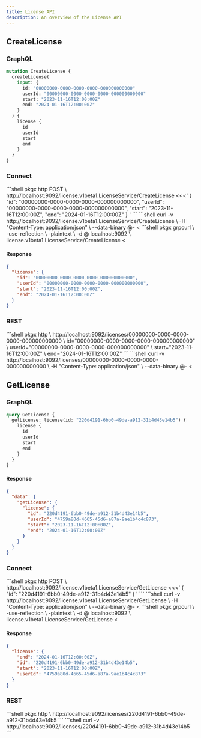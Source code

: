 ```yaml
---
title: License API
description: An overview of the License API
---
```



## CreateLicense

### GraphQL

```graphql
mutation CreateLicense {
  createLicense(
    input: {
      id: "00000000-0000-0000-0000-000000000000"
      userId: "00000000-0000-0000-0000-000000000000"
      start: "2023-11-16T12:00:00Z"
      end: "2024-01-16T12:00:00Z"
    }
  ) {
    license {
      id
      userId
      start
      end
    }
  }
}
```

### Connect

<Tabs>
  <TabItem label="HTTPie">
  ```shell
  pkgx http POST \
    http://localhost:9092/license.v1beta1.LicenseService/CreateLicense <<<'
    {
      "id": "00000000-0000-0000-0000-000000000000",
      "userId": "00000000-0000-0000-0000-000000000000",
      "start": "2023-11-16T12:00:00Z",
      "end": "2024-01-16T12:00:00Z"
    }
    '
  ```
  </TabItem>
  <TabItem label="curl">
  ```shell
  curl -v http://localhost:9092/license.v1beta1.LicenseService/CreateLicense \
    -H "Content-Type: application/json" \
    --data-binary @- <<EOF
    {
      "id": "00000000-0000-0000-0000-000000000000",
      "userId": "00000000-0000-0000-0000-000000000000",
      "start": "2023-11-16T12:00:00Z",
      "end": "2024-01-16T12:00:00Z"
    }
  EOF
  ```
  </TabItem>
  <TabItem label="grpcurl">
  ```shell
  pkgx grpcurl \
    -use-reflection \
    -plaintext \
    -d @ localhost:9092 \
    license.v1beta1.LicenseService/CreateLicense <<EOM
  {
    "id": "00000000-0000-0000-0000-000000000000",
    "userId": "00000000-0000-0000-0000-000000000000",
    "start": "2023-11-16T12:00:00Z",
    "end": "2024-01-16T12:00:00Z"
  }
  EOM
  ```
  </TabItem>
</Tabs>

#### Response

```json
{
  "license": {
    "id": "00000000-0000-0000-0000-000000000000",
    "userId": "00000000-0000-0000-0000-000000000000",
    "start": "2023-11-16T12:00:00Z",
    "end": "2024-01-16T12:00:00Z"
  }
}
```

### REST

<Tabs>
  <TabItem label="HTTPie">
  ```shell
  pkgx http \
    http://localhost:9092/licenses/00000000-0000-0000-0000-000000000000 \
      id="00000000-0000-0000-0000-000000000000" \
      userId="00000000-0000-0000-0000-000000000000" \
      start="2023-11-16T12:00:00Z" \
      end="2024-01-16T12:00:00Z"
  ```
  </TabItem>
  <TabItem label="curl">
  ```shell
  curl -v http://localhost:9092/licenses/00000000-0000-0000-0000-000000000000 \
    -H "Content-Type: application/json" \
    --data-binary @- <<EOF
    {
      "id": "00000000-0000-0000-0000-000000000000",
      "userId": "00000000-0000-0000-0000-000000000000",
      "start": "2023-11-16T12:00:00Z",
      "end": "2024-01-16T12:00:00Z"
    }
  EOF
  ```
  </TabItem>
</Tabs>

## GetLicense

### GraphQL

```graphql
query GetLicense {
  getLicense: license(id: "220d4191-6bb0-49de-a912-31b4d43e14b5") {
    license {
      id
      userId
      start
      end
    }
  }
}
```

#### Response

```json
{
  "data": {
    "getLicense": {
      "license": {
        "id": "220d4191-6bb0-49de-a912-31b4d43e14b5",
        "userId": "4759a80d-4665-45d6-a87a-9ae1b4c4c873",
        "start": "2023-11-16T12:00:00Z",
        "end": "2024-01-16T12:00:00Z"
      }
    }
  }
}
```

### Connect

<Tabs>
  <TabItem label="HTTPie">
  ```shell
  pkgx http POST \
    http://localhost:9092/license.v1beta1.LicenseService/GetLicense <<<'
    {
      "id": "220d4191-6bb0-49de-a912-31b4d43e14b5"
    }
    '
  ```
  </TabItem>
  <TabItem label="curl">
  ```shell
  curl -v http://localhost:9092/license.v1beta1.LicenseService/GetLicense \
    -H "Content-Type: application/json" \
    --data-binary @- <<EOF
    {
      "id": "220d4191-6bb0-49de-a912-31b4d43e14b5"
    }
  EOF
  ```
  </TabItem>
  <TabItem label="grpcurl">
  ```shell
  pkgx grpcurl \
    -use-reflection \
    -plaintext \
    -d @ localhost:9092 \
    license.v1beta1.LicenseService/GetLicense <<EOM
  {
    "id": "220d4191-6bb0-49de-a912-31b4d43e14b5"
  }
  EOM
  ```
  </TabItem>
</Tabs>

#### Response

```json
{
  "license": {
    "end": "2024-01-16T12:00:00Z",
    "id": "220d4191-6bb0-49de-a912-31b4d43e14b5",
    "start": "2023-11-16T12:00:00Z",
    "userId": "4759a80d-4665-45d6-a87a-9ae1b4c4c873"
  }
}
```

### REST

<Tabs>
  <TabItem label="HTTPie">
  ```shell
  pkgx http \
    http://localhost:9092/licenses/220d4191-6bb0-49de-a912-31b4d43e14b5
  ```
  </TabItem>
  <TabItem label="curl">
  ```shell
  curl -v http://localhost:9092/licenses/220d4191-6bb0-49de-a912-31b4d43e14b5
  ```
  </TabItem>
</Tabs>
